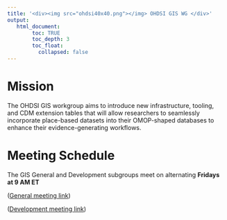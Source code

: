 ```yaml
---
title: '<div><img src="ohdsi40x40.png"></img> OHDSI GIS WG </div>'
output:
   html_document:
        toc: TRUE
        toc_depth: 3
        toc_float:
          collapsed: false
---
```



# **Mission**

The OHDSI GIS workgroup aims to introduce new infrastructure, tooling, and CDM extension tables that will allow researchers to seamlessly incorporate place-based datasets into their OMOP-shaped databases to enhance their evidence-generating workflows.

# **Meeting Schedule**

The GIS General and Development subgroups meet on alternating **Fridays at 9 AM ET**

([General meeting link](https://teams.microsoft.com/l/meetup-join/19%3af4d776830f504bf3827fe4309156a3c6%40thread.tacv2/1680892162259?context=%7b%22Tid%22%3a%22a30f0094-9120-4aab-ba4c-e5509023b2d5%22%2c%22Oid%22%3a%22df92a21b-7fa5-4c86-9f81-9f6ec39e042c%22%7d))

([Development meeting link](https://teams.microsoft.com/l/meetup-join/19%3a83e90982136c4665aa5f74a6ce292e39%40thread.tacv2/1647286365762?context=%7b%22Tid%22%3a%22a30f0094-9120-4aab-ba4c-e5509023b2d5%22%2c%22Oid%22%3a%2222effa56-2c2a-408b-9cfd-25cfe976bb49%22%7d))

<br>
